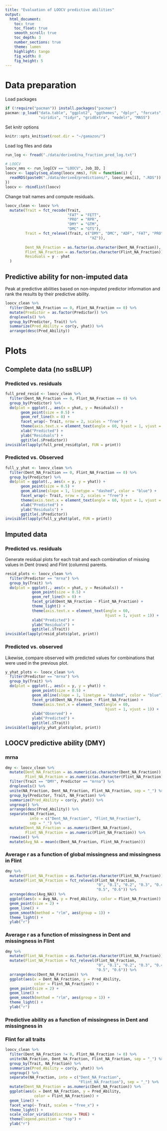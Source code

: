 ```yaml
---
title: "Evaluation of LOOCV predictive abilities"
output: 
  html_document:
    toc: true
    toc_float: true
    smooth_scroll: true
    toc_depth: 3
    number_sections: true
    theme: lumen
    highlight: tango
    fig_width: 8
    fig_height: 5
---
```


# Data preparation
Load packages
```r
if (!require("pacman")) install.packages("pacman")
pacman::p_load("data.table", "ggplot2", "ggthemes", "dplyr", "forcats", 
               "viridis", "tidyr", "gridExtra", "modelr", "MASS")
```

Set knitr options
```r
knitr::opts_knit$set(root.dir = "~/gamazon/")
```

Load log files and data
```r
run_log <- fread("./data/derived/na_fraction_pred_log.txt")

# LOOCV 
loocv_nms <- run_log[CV == "LOOCV", Job_ID, ]
loocv <- lapply(seq_along(loocv_nms), FUN = function(i) {
  readRDS(paste0("./data/derived/predictions/", loocv_nms[i], ".RDS"))
})
loocv <- rbindlist(loocv)
```



Change trait names and compute residuals.
```r
loocv_clean <- loocv %>%
  mutate(Trait = fct_recode(Trait, 
                            "FAT" = "FETT",
                            "PRO" = "RPR",
                            "DMY" = "GTM",
                            "DMC" = "GTS"),
         Trait = fct_relevel(Trait, c("DMY", "DMC", "ADF", "FAT", "PRO", "STA",
                                      "XZ")),
         
         Dent_NA_Fraction = as.factor(as.character(Dent_NA_Fraction)),
         Flint_NA_Fraction = as.factor(as.character(Flint_NA_Fraction)),
         Residuals = y - yhat
  )
```

## Predictive ability for non-imputed data
Peak at predictive abilities based on non-imputed predictor information and rank
the results by their predictive ability.
```r
loocv_clean %>%
  filter(Dent_NA_Fraction == 0, Flint_NA_Fraction == 0) %>%
  mutate(Predictor = as.factor(Predictor)) %>%
  droplevels() %>%
  group_by(Predictor, Trait) %>%
  summarize(Pred_Ability = cor(y, yhat)) %>%
  arrange(desc(Pred_Ability))
```


# Plots
## Complete data (no ssBLUP)
### Predicted vs. residuals
```r
full_pred_resid <- loocv_clean %>%
  filter(Dent_NA_Fraction == 0, Flint_NA_Fraction == 0) %>%
  group_by(Predictor) %>%
  do(plot = ggplot(., aes(x = yhat, y = Residuals)) +
       geom_point(size = 0.5) +
       geom_ref_line(h = 0) +
       facet_wrap(~ Trait, nrow = 2, scales = "free") +
       theme(axis.text.x = element_text(angle = 60, hjust = 1, vjust = 1)) +
       xlab("Predicted") +
       ylab("Residuals") +
       ggtitle(.$Predictor))
invisible(lapply(full_pred_resid$plot, FUN = print))
```

### Predicted vs. Observed
```r
full_y_yhat <- loocv_clean %>%
  filter(Dent_NA_Fraction == 0, Flint_NA_Fraction == 0) %>%
  group_by(Predictor) %>%
  do(plot = ggplot(., aes(x = y, y = yhat)) +
       geom_point(size = 0.5) +
       geom_abline(slope = 1, linetype = "dashed", color = "blue") +
       facet_wrap(~ Trait, nrow = 2, scales = "free") +
       theme(axis.text.x = element_text(angle = 60, hjust = 1, vjust = 1)) +
       xlab("Predicted") +
       ylab("Residuals") +
       ggtitle(.$Predictor))
invisible(lapply(full_y_yhat$plot, FUN = print))
```


## Imputed data
### Predicted vs. residuals
Generate residual plots for each trait and each combination of missing values 
in Dent (rows) and Flint (columns) parents.
```r
resid_plots <- loocv_clean %>%
  filter(Predictor == "mrna") %>%
  group_by(Trait) %>%
  do(plot = ggplot(., aes(x = yhat, y = Residuals)) +
            geom_point(size = 0.5) +
            geom_ref_line(h = 0) +
            facet_grid(Dent_NA_Fraction ~ Flint_NA_Fraction) +
            theme_light() +
            theme(axis.text.x = element_text(angle = 60, 
                                             hjust = 1, vjust = 1)) +
            xlab("Predicted") +
            ylab("Residuals") +
            ggtitle(.$Trait))
invisible(lapply(resid_plots$plot, print))
```


### Predicted vs. observed
Likewise, compare observed with predicted values for combinations that were used
in the previous plot.
```r
y_yhat_plots <- loocv_clean %>%
  filter(Predictor == "mrna") %>%
  group_by(Trait) %>%
  do(plot = ggplot(., aes(x = y, y = yhat)) +
            geom_point(size = 0.5) +
            geom_abline(slope = 1, linetype = "dashed", color = "blue") +
            facet_grid(Dent_NA_Fraction ~ Flint_NA_Fraction) +
            theme(axis.text.x = element_text(angle = 60,
                                             hjust = 1, vjust = 1)) +
            xlab("Observed") +
            ylab("Predicted") +
            ggtitle(.$Trait))
invisible(lapply(y_yhat_plots$plot, print))
```



## LOOCV predictive ability (DMY)
### mrna
```r
dmy <- loocv_clean %>%
  mutate(Dent_NA_Fraction = as.numeric(as.character(Dent_NA_Fraction)),
         Flint_NA_Fraction = as.numeric(as.character(Flint_NA_Fraction))) %>%
  filter(Trait == "DMY", Predictor == "mrna") %>%
  droplevels() %>%
  unite(NA_Fraction, Dent_NA_Fraction, Flint_NA_Fraction, sep = "_") %>%
  group_by(Predictor, Trait, NA_Fraction) %>%
  summarize(Pred_Ability = cor(y, yhat)) %>%
  ungroup() %>%
  arrange(desc(Pred_Ability)) %>%
  separate(NA_Fraction,
           into = c("Dent_NA_Fraction", "Flint_NA_Fraction"), 
           sep = "_") %>%
  mutate(Dent_NA_Fraction = as.numeric(Dent_NA_Fraction),
         Flint_NA_Fraction = as.numeric(Flint_NA_Fraction)) %>%
  rowwise() %>%
  mutate(Avg_NA = mean(c(Dent_NA_Fraction, Flint_NA_Fraction)))
```

### Average r as a function of global missingness and missingness in Flint
```r
dmy %>%
  mutate(Flint_NA_Fraction = as.factor(as.character(Flint_NA_Fraction))) %>%
  mutate(Flint_NA_Fraction = fct_relevel(Flint_NA_Fraction, 
                                         "0", "0.1", "0.2", "0.3", "0.4",
                                         "0.5", "0.6")) %>%
  arrange(desc(Avg_NA)) %>%
  ggplot(aes(x = Avg_NA, y = Pred_Ability, color = Flint_NA_Fraction)) +
  geom_point(size = 2) +
  geom_line() +
  geom_smooth(method = "rlm", aes(group = 1)) +
  theme_light() +
  ylab("r")
```

### Average r as a function of missingness in Dent and missingness in Flint
```r
dmy %>%
  mutate(Flint_NA_Fraction = as.factor(as.character(Flint_NA_Fraction))) %>%
  mutate(Flint_NA_Fraction = fct_relevel(Flint_NA_Fraction, 
                                         "0", "0.1", "0.2", "0.3", "0.4",
                                         "0.5", "0.6")) %>%
  arrange(desc(Dent_NA_Fraction)) %>%
  ggplot(aes(x = Dent_NA_Fraction, y = Pred_Ability, 
             color = Flint_NA_Fraction)) +
  geom_point(size = 2) +
  geom_line() +
  geom_smooth(method = "rlm", aes(group = 1)) +
  theme_light() +
  ylab("r")
```


### Predictive ability as a function of missingness in Dent and missingness in 
### Flint for all traits
```r
loocv_clean %>%
  filter(Dent_NA_Fraction != 0, Flint_NA_Fraction != 0) %>%
  unite(NA_Fraction, Dent_NA_Fraction, Flint_NA_Fraction, sep = "_") %>%
  group_by(Trait, NA_Fraction) %>%
  summarize(Pred_Ability = cor(y, yhat)) %>%
  ungroup() %>%
  separate(NA_Fraction, into = c("Dent_NA_Fraction",
                                 "Flint_NA_Fraction"), sep = "_") %>%
  mutate(Dent_NA_Fraction = as.numeric(Dent_NA_Fraction)) %>%
  ggplot(aes(x = Dent_NA_Fraction, y = Pred_Ability, 
             color = Flint_NA_Fraction)) +
  geom_line() +
  facet_wrap(~ Trait, scales = "free_x") +
  theme_light() +
  scale_color_viridis(discrete = TRUE) +
  theme(legend.position = "top") +
  ylab("r")
```
